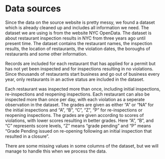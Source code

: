 # Data sources

Since the data on the source website is pretty messy, we found a dataset which is already cleaned up and includes all information we need. The dataset we are using is from the website NYC OpenData. The dataset is about restaurant inspection results in NYC from three years ago until present time. The dataset contains the restaurant names, the inspection results, the location of restaurants, the violation dates, the boroughs of restaurants and some other information. 

Records are included for each restaurant that has applied for a permit but has not yet been inspected and for inspections resulting in no violations. Since thousands of restaurants start business and go out of business every year, only restaurants in an active status are included in the dataset. 

Each restaurant was inspected more than once, including initial inspections, re-inspections and reopening inspections. Each restaurant can also be inspected more than once per day, with each violation as a seperate observation in the dataset. The grades are given as either "A" or "NA" for the initial inspections and "A", "B", "C", "Z", "P" for re-inspections or reopening inspections. The grades are given according to scores of violations, with lower scores resulting in better grades. Here "A", "B", and "C" represents score levels, "Z" means "grade pending" and "P" means "Grade Pending issued on re-opening following an initial inspection that resulted in a closure".

There are some missing values in some columns of the dataset, but we will manage to handle this when we process the data.
